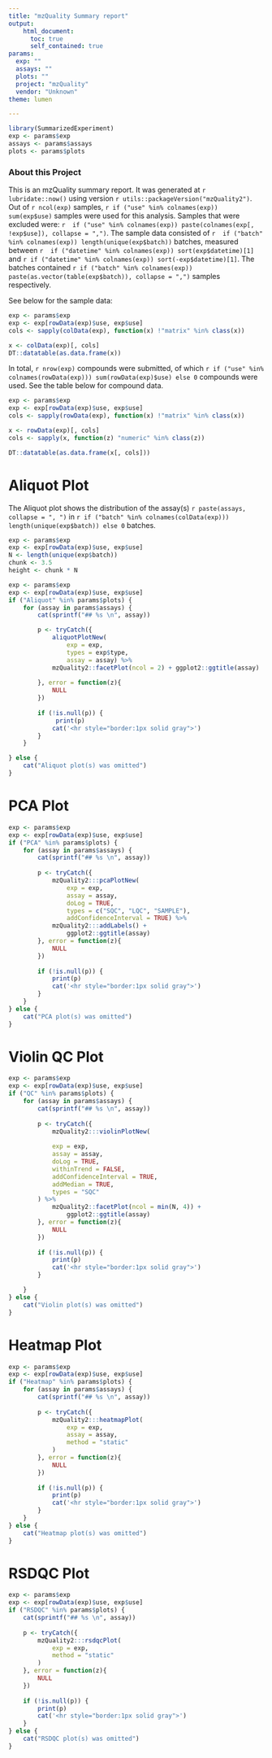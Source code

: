 ```yaml
---
title: "mzQuality Summary report"
output: 
    html_document:
      toc: true
      self_contained: true
params:
  exp: ""
  assays: ""
  plots: ""
  project: "mzQuality"
  vendor: "Unknown"
theme: lumen

---
```


<style type="text/css">
div.main-container {
  max-width: 80vw !important;
}
</style>


```r
library(SummarizedExperiment)
exp <- params$exp
assays <- params$assays
plots <- params$plots
```

### About this Project
This is an mzQuality summary report. It was generated at `r lubridate::now()` using version `r utils::packageVersion("mzQuality2")`. Out of `r ncol(exp)` samples, `r if ("use" %in% colnames(exp)) sum(exp$use)` samples were used for this analysis. Samples that were excluded were: `r  if ("use" %in% colnames(exp)) paste(colnames(exp[, !exp$use]), collapse = ",")`. The sample data consisted of `r  if ("batch" %in% colnames(exp)) length(unique(exp$batch))` batches, measured between `r  if ("datetime" %in% colnames(exp)) sort(exp$datetime)[1]` and `r if ("datetime" %in% colnames(exp)) sort(-exp$datetime)[1]`. The batches contained `r if ("batch" %in% colnames(exp)) paste(as.vector(table(exp$batch)), collapse = ",")` samples respectively. 

See below for the sample data:

```r
exp <- params$exp
exp <- exp[rowData(exp)$use, exp$use]
cols <- sapply(colData(exp), function(x) !"matrix" %in% class(x))

x <- colData(exp)[, cols]
DT::datatable(as.data.frame(x))
```

In total, `r nrow(exp)` compounds were submitted, of which `r if ("use" %in% colnames(rowData(exp))) sum(rowData(exp)$use) else 0` compounds were used. See the table below for compound data.

```r
exp <- params$exp
exp <- exp[rowData(exp)$use, exp$use]
cols <- sapply(rowData(exp), function(x) !"matrix" %in% class(x))

x <- rowData(exp)[, cols]
cols <- sapply(x, function(z) "numeric" %in% class(z))

DT::datatable(as.data.frame(x[, cols]))
```


# Aliquot Plot {.tabset .tabset-fade .tabset-pills}
The Aliquot plot shows the distribution of the assay(s) `r paste(assays, collapse = ", ")` in `r if ("batch" %in% colnames(colData(exp))) length(unique(exp$batch)) else 0` batches. 

```r
exp <- params$exp
exp <- exp[rowData(exp)$use, exp$use]
N <- length(unique(exp$batch))
chunk <- 3.5
height <- chunk * N
```

```r
exp <- params$exp
exp <- exp[rowData(exp)$use, exp$use]
if ("Aliquot" %in% params$plots) {
    for (assay in params$assays) {
        cat(sprintf("## %s \n", assay))

        p <- tryCatch({
            aliquotPlotNew(
                exp = exp, 
                types = exp$type, 
                assay = assay) %>% 
            mzQuality2::facetPlot(ncol = 2) + ggplot2::ggtitle(assay)
            
        }, error = function(z){
            NULL
        })
        
        if (!is.null(p)) {
             print(p)
            cat('<hr style="border:1px solid gray">')
        }
    }

} else {
    cat("Aliquot plot(s) was omitted")
}
```

# PCA Plot {.tabset .tabset-fade .tabset-pills}

```r
exp <- params$exp
exp <- exp[rowData(exp)$use, exp$use]
if ("PCA" %in% params$plots) {
    for (assay in params$assays) {
        cat(sprintf("## %s \n", assay))
        
        p <- tryCatch({
            mzQuality2:::pcaPlotNew(
                exp = exp, 
                assay = assay,
                doLog = TRUE, 
                types = c("SQC", "LQC", "SAMPLE"),
                addConfidenceInterval = TRUE) %>% 
            mzQuality2:::addLabels() + 
                ggplot2::ggtitle(assay)
        }, error = function(z){
            NULL
        })
        
        if (!is.null(p)) {
            print(p)
            cat('<hr style="border:1px solid gray">')
        }
    }
} else {
    cat("PCA plot(s) was omitted")
}
```

# Violin QC Plot {.tabset .tabset-fade .tabset-pills}

```r
exp <- params$exp
exp <- exp[rowData(exp)$use, exp$use]
if ("QC" %in% params$plots) {
    for (assay in params$assays) {
        cat(sprintf("## %s \n", assay))
        
        p <- tryCatch({
            mzQuality2:::violinPlotNew(
            
            exp = exp, 
            assay = assay,
            doLog = TRUE, 
            withinTrend = FALSE, 
            addConfidenceInterval = TRUE,
            addMedian = TRUE, 
            types = "SQC" 
        ) %>% 
            mzQuality2::facetPlot(ncol = min(N, 4)) + 
                ggplot2::ggtitle(assay)
        }, error = function(z){
            NULL
        })
         
        if (!is.null(p)) {
            print(p)
            cat('<hr style="border:1px solid gray">')
        }

    }
} else {
    cat("Violin plot(s) was omitted")
}
```


# Heatmap Plot {.tabset .tabset-fade .tabset-pills}
```r
exp <- params$exp
exp <- exp[rowData(exp)$use, exp$use]
if ("Heatmap" %in% params$plots) {
    for (assay in params$assays) {
        cat(sprintf("## %s \n", assay))
        
        p <- tryCatch({
            mzQuality2:::heatmapPlot(
                exp = exp, 
                assay = assay, 
                method = "static"
            )
        }, error = function(z){
            NULL
        })
        
        if (!is.null(p)) {
            print(p)
            cat('<hr style="border:1px solid gray">')
        }
    }
} else {
    cat("Heatmap plot(s) was omitted")
}
```

# RSDQC Plot {.tabset .tabset-fade .tabset-pills}
```r

exp <- params$exp
exp <- exp[rowData(exp)$use, exp$use]
if ("RSDQC" %in% params$plots) {
    cat(sprintf("## %s \n", assay))
    
    p <- tryCatch({
        mzQuality2:::rsdqcPlot(
            exp = exp, 
            method = "static"
        )
    }, error = function(z){
        NULL
    })
    
    if (!is.null(p)) {
        print(p)
        cat('<hr style="border:1px solid gray">')
    }
} else {
    cat("RSDQC plot(s) was omitted")
}
```

